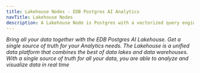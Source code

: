 ```yaml
---
title: Lakehouse Nodes - EDB Postgres AI Analytics
navTitle: Lakehouse Nodes
description: A Lakehouse Node is Postgres with a vectorized query engine. Lakehouse Nodes query Lakehouse Tables in Storage Locations.
---
```



_Bring all your data together with the EDB Postgres AI Lakehouse. Get a single source of truth for your Analytics needs. The Lakehouse is a unified data platform that combines the best of data lakes and data warehouses. With a single source of truth for all your data, you are able to analyze and visualize data in real time_


